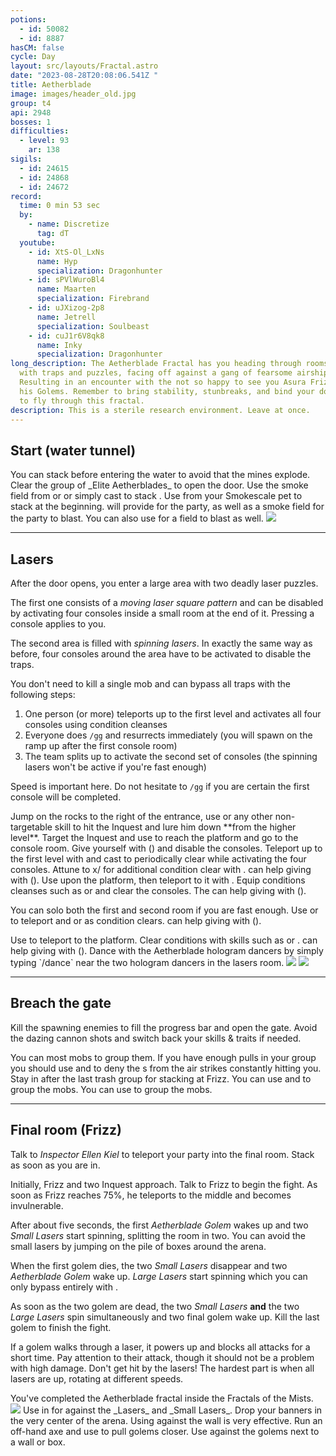 ```yaml
---
potions:
  - id: 50082
  - id: 8887
hasCM: false
cycle: Day
layout: src/layouts/Fractal.astro
date: "2023-08-28T20:08:06.541Z "
title: Aetherblade
image: images/header_old.jpg
group: t4
api: 2948
bosses: 1
difficulties:
  - level: 93
    ar: 138
sigils:
  - id: 24615
  - id: 24868
  - id: 24672
record:
  time: 0 min 53 sec
  by:
    - name: Discretize
      tag: dT
  youtube:
    - id: XtS-Ol_LxNs
      name: Hyp
      specialization: Dragonhunter
    - id: sPVlWuroBl4
      name: Maarten
      specialization: Firebrand
    - id: uJXizog-2p8
      name: Jetrell
      specialization: Soulbeast
    - id: cuJ1r6V8qk8
      name: Inky
      specialization: Dragonhunter
long_description: The Aetherblade Fractal has you heading through rooms filled
  with traps and puzzles, facing off against a gang of fearsome airship pirates.
  Resulting in an encounter with the not so happy to see you Asura Frizz, and
  his Golems. Remember to bring stability, stunbreaks, and bind your dodge key
  to fly through this fractal.
description: This is a sterile research environment. Leave at once.
---
```


## Start (water tunnel) <Item id="50082" disableText/>

<Grid>
<GridItem sm="8">
You can stack <Effect name="Stealth"/> before entering the water to avoid that the mines explode. Clear the group of _Elite Aetherblades_ to open the door.

<Tabs>
<Tab specialization="Thief">
Use the smoke field from <Skill id="13113"/> or <Skill name="Smoke Screen" profession="Thief"/> or simply cast <Skill id="13117"/> to stack <Effect name="Stealth"/>.
</Tab>

<Tab specialization="Ranger">
Use <Skill id="31568"/> from your Smokescale pet to stack <Effect name="Stealth"/> at the beginning.
</Tab>

<Tab specialization="Engineer">
<Skill id="30815"/> will provide <Effect name="Stealth"/> for the party, as well as a smoke field for the party to blast. You can also use <Skill id="5824"/> for a field to blast as well.
</Tab>
</Tabs>
</GridItem>

<GridItem sm="4">
<Image src={import("./images/start.jpg")} caption="Mines in the water tunnel" />
</GridItem>
</Grid> 

---

## Lasers <Item id="50082" disableText/>

<Grid>
<GridItem sm="9">

After the door opens, you enter a large area with two deadly laser puzzles.

The first one consists of a _moving laser square pattern_ and can be disabled by activating four consoles inside a small room at the end of it. Pressing a console applies <Condition name="Immobile"/> to you.

The second area is filled with _spinning lasers_. In exactly the same way as before, four consoles around the area have to be activated to disable the traps.

You don't need to kill a single mob and can bypass all traps with the following steps:

1.  One person (or more) teleports up to the first level and activates all four consoles using condition cleanses
2.  Everyone does `/gg` and resurrects immediately (you will spawn on the ramp up after the first console room)
3.  The team splits up to activate the second set of consoles (the spinning lasers won't be active if you're fast enough)

Speed is important here. Do not hesitate to `/gg` if you are certain the first console will be completed.

<Tabs>

<Tab specialization="Revenant">
<ProfessionVideo title="First puzzle skip" profession="Revenant" src="rePLyrDp3Pc"/>
Jump on the rocks to the right of the entrance, use <Skill name="Shackling Wave"/> or any other non-targetable skill to hit the Inquest and lure him down **from the higher level**. Target the Inquest and use <Skill name="Phase Traversal"/> to reach the platform and go to the console room. Give yourself <Boon name="Resistance"/> with <Skill name="Pain Absorption"/> (<Skill name="Legendary Demon Stance" disableText/>) and disable the consoles.
</Tab>

<Tab specialization="Elementalist">
<ProfessionVideo title="First puzzle skip" profession="Elementalist" src="OjUvCp2h_04" timestamp="45"/>
Teleport up to the first level with <Skill id="5536"/> and cast <Skill id="5507"/> to periodically clear <Condition name="Immobile"/> while activating the four consoles. Attune to x/<Skill id="5493" disableText/> for additional condition clear with <Skill id="5551"/>. <Specialization name="Revenant"/> can help giving <Boon name="Resistance"/> with <Skill name="Pain Absorption"/> (<Skill name="Legendary Demon Stance" disableText/>).
</Tab>

<Tab specialization="Guardian"> 
<ProfessionVideo title="First puzzle skip" profession="Guardian" src="MmJTsOhdQeo" timestamp="460"/>
Use <Skill name="Sword of Justice"/> upon the platform, then teleport to it with <Skill name="Merciful Intervention"/>. Equip conditions cleanses such as <Skill id="45460"/> or <Skill id="9187"/> and clear the consoles. The<Specialization name="Revenant"/> can help giving <Boon name="Resistance"/> with <Skill name="Pain Absorption"/> (<Skill name="Legendary Demon Stance" disableText/>).
</Tab>

<Tab specialization="Thief">
<ProfessionVideo title="First puzzle skip" profession="Thief" src="Alpgs_GaZV0" />

You can solo both the first and second room if you are fast enough. Use <Skill id="13002"/> or <Skill id="13025"/> to teleport and <Trait id="1964"/> or <Skill id="13062"/> as condition clears. <Specialization name="Revenant"/> can help giving <Boon name="Resistance"/> with <Skill name="Pain Absorption"/> (<Skill name="Legendary Demon Stance" disableText/>).
</Tab>

<Tab specialization="Necromancer">
Use <Skill id="10543"/> to teleport to the platform. Clear conditions with skills such as <Skill id="10685"/> or <Skill id="10609"/>. <Specialization name="Revenant"/> can help giving <Boon name="Resistance"/> with <Skill name="Pain Absorption"/> (<Skill name="Legendary Demon Stance" disableText/>).
</Tab>
</Tabs>
<Achievement title="Holo-Hornpipe">
Dance with the Aetherblade hologram dancers by simply typing `/dance` near the two hologram dancers in the lasers room.
</Achievement>
</GridItem>

<GridItem sm="3">
<Image src={import("./images/moving_lasers.jpg")} caption="Moving laser pattern" />
<Image src={import("./images/spinning_lasers.jpg")} caption="Spinning lasers" />
<GifPlayer sourceId="aetherblade-consoles" caption="Use Condition cleanses to activate all consoles solo"/>

</GridItem>
</Grid>

---

## Breach the gate <Item id="50082" disableText/>

Kill the spawning enemies to fill the progress bar and open the gate. Avoid the dazing cannon shots and switch back your skills & traits if needed.

<Tabs>
<Tab specialization="Revenant">
You can <Skill name="Call to Anguish"/> most mobs to group them. If you have enough pulls in your group you should use <Skill name="Legendary Dwarf Stance"/> and <Skill name="Inspiring Reinforcement"/> to deny the <Control name="Daze"/>s from the air strikes constantly hitting you.
</Tab>

<Tab specialization="Elementalist">
Stay in <Skill id="5492"/> after the last trash group for <Boon name="Might"/> stacking at Frizz.
</Tab>

<Tab specialization="Guardian">
You can use <Skill name="Binding Blade"/> and <Skill name="Chapter 3: Heated Rebuke"/> to group the mobs.
</Tab>

<Tab specialization="Necromancer">
You can use <Skill name="spectral grasp"/> to group the mobs.
</Tab>
</Tabs>

---

## Final room (Frizz) <Item id="8887" disableText size="large"/><Item id="24672" disableText size="large" />

<Grid>
<GridItem>

Talk to _Inspector Ellen Kiel_ to teleport your party into the final room. Stack <Boon name="Might"/> as soon as you are in.

Initially, Frizz and two Inquest approach. Talk to Frizz to begin the fight. As soon as Frizz reaches 75%, he teleports to the middle and becomes invulnerable.

After about five seconds, the first _Aetherblade Golem_ wakes up and two _Small Lasers_ start spinning, splitting the room in two. You can avoid the small lasers by jumping on the pile of boxes around the arena.

When the first golem dies, the two _Small Lasers_ disappear and two _Aetherblade Golem_ wake up. _Large Lasers_ start spinning which you can only bypass entirely with <Effect name="Invulnerability"/>.

As soon as the two golem are dead, the two _Small Lasers_ **and** the two _Large Lasers_ spin simultaneously and two final golem wake up. Kill the last golem to finish the fight.

If a golem walks through a laser, it powers up and blocks all attacks for a short time. Pay attention to their <Control name="Pull"/> attack, though it should not be a problem with high damage.
<Achievement title="Still Faster Than Light">
Don't get hit by the lasers! The hardest part is when all lasers are up, rotating at different speeds.
</Achievement>

<Achievement title="Aetherblade Retreat Stabilizer">
You've completed the Aetherblade fractal inside the Fractals of the Mists.
</Achievement>
</GridItem>

<GridItem>
<Image src={import("././images/frizz.jpg")} caption="Frizz, the last encounter of the fractal" />

<GifPlayer sourceId="aetherblade-jump-lazer" caption="Avoid the small lasers by jumping on boxes" />

<Tabs>
<Tab specialization="Revenant">
Use <Skill name="Inspiring Reinforcement"/> in <Skill name="Legendary Dwarf Stance" disableText/> for <Boon name="Stability"/> against the _Lasers_ and _Small Lasers_.
</Tab>

<Tab specialization="Warrior">
Drop your banners in the very center of the arena. Using <Skill name="whirlwind attack"/> against the wall is very effective.
</Tab>

<Tab specialization="Ranger">
Run an off-hand axe and use <Skill id="12638"/> to pull golems closer.
</Tab>

<Tab specialization="Elementalist">
Use <Skill id="5697"/> against the golems next to a wall or box.
</Tab>
</Tabs>

<GifPlayer sourceId="aetherblade-stability-wall" caption="Trick: use Stability to walk through a wall" />

</GridItem>
</Grid>
